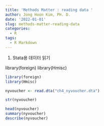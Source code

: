 ```yaml
---
title: 'Methods Matter : reading data '
author: Jong Hoon Kim, PH. D.
date: '2022-01-01'
slug: methods-matter-reading-data
categories:
  - R
tags:
  - R Markdown
---
```



1. Stata용 데이터 읽기

library(foreign)
library(Hmisc)

```r

library(foreign)
library(Hmisc)

```

```r

nyvoucher <- read.dta("ch4_nyvoucher.dta")

str(nyvoucher)

head(nyvoucher)
summary(nyvoucher)
describe(nyvoucher)
```